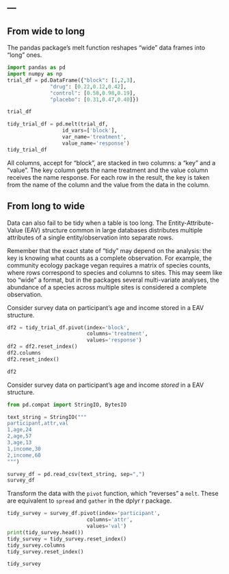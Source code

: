 ---
---

## From wide to long

The pandas package’s melt function reshapes “wide” data frames into “long” ones.

```python
import pandas as pd
import numpy as np
trial_df = pd.DataFrame({"block": [1,2,3],
              "drug": [0.22,0.12,0.42],
              "control": [0.58,0.98,0.19],
              "placebo": [0.31,0.47,0.40]})

trial_df

tidy_trial_df = pd.melt(trial_df,
                  id_vars=['block'],
                  var_name='treatment',
                  value_name='response')
tidy_trial_df

```

All columns, accept for “block”, are stacked in two columns: a “key” and a “value”. The key column gets the name treatment and the value column receives the name response. For each row in the result, the key is taken from the name of the column and the value from the data in the column.

## From long to wide

Data can also fail to be tidy when a table is too long. The Entity-Attribute-Value (EAV) structure common in large databases distributes multiple attributes of a single entity/observation into separate rows.

Remember that the exact state of “tidy” may depend on the analysis: the key is knowing what counts as a complete observation. For example, the community ecology package vegan requires a matrix of species counts, where rows correspond to species and columns to sites. This may seem like too “wide” a format, but in the packages several multi-variate analyses, the abundance of a species across multiple sites is considered a complete observation.

Consider survey data on participant’s age and income stored in a EAV structure.

```python

df2 = tidy_trial_df.pivot(index='block',
                          columns='treatment',
                          values='response')
df2 = df2.reset_index()
df2.columns
df2.reset_index()

df2

```

Consider survey data on participant's age and income *stored* in a EAV structure.

```python

from pd.compat import StringIO, BytesIO

text_string = StringIO("""
participant,attr,val
1,age,24
2,age,57
3,age,13
1,income,30
2,income,60
""")

survey_df = pd.read_csv(text_string, sep=",")
survey_df

```

Transform the data with the `pivot` function, which "reverses" a `melt`. These are equivalent to `spread` and `gather` in the dplyr r package.


```python
tidy_survey = survey_df.pivot(index='participant',
                          columns='attr',
                          values='val')
print(tidy_survey.head())
tidy_survey = tidy_survey.reset_index()
tidy_survey.columns
tidy_survey.reset_index()

tidy_survey

```

<!-- === -->

<!-- Question -->
<!-- : Why were `attr` and `val` not quoted in the call to `spread`? -->

<!-- Answer -->
<!-- : {:.fragment} They refer to existing column names. In `gather`, quotes are used -->
<!-- to create new column names. -->

<!-- === -->

<!-- One difficulty with EAV tables is the nature of missing data; an entire row -->
<!-- rather than a single cell is missing. Think about what "missing data" could mean -->
<!-- here---perhaps you can supply a value instead of the `NA` in the previous -->
<!-- result. -->

<!-- ```{r, handout = 0} -->
<!-- tidy_survey <- spread(survey, -->
<!--   key = attr, -->
<!--   value = val, -->
<!--   fill = 0) -->
<!-- ``` -->

<!-- === -->

<!-- ```{r} -->
<!-- tidy_survey -->
<!-- ``` -->

